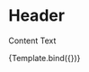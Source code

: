 

<Meta
  title="Components/UI/Overlay"
  component={Overlay}
/>

# Header
Content Text

<Canvas sourceState="shown" withSource="open">
  <Story name="Example">
    {Template.bind({})}
  </Story>
</Canvas>

<ArgsTable story="Example"/>

